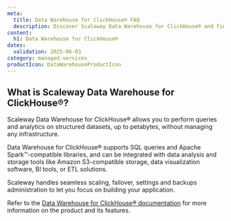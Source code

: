 ```yaml
---
meta:
  title: Data Warehouse for ClickHouse® FAQ
  description: Discover Scaleway Data Warehouse for ClickHouse® and find answers to general questions.
content:
  h1: Data Warehouse for ClickHouse®
dates:
  validation: 2025-06-03
category: managed-services
productIcon: DataWarehouseProductIcon
---
```


## What is Scaleway Data Warehouse for ClickHouse®?

Scaleway Data Warehouse for ClickHouse® allows you to perform queries and analytics on structured datasets, up to petabytes, without managing any infrastructure.

Data Warehouse for ClickHouse® supports SQL queries and Apache Spark™-compatible libraries, and can be integrated with data analysis and storage tools like Amazon S3-compatible storage, data visualization software, BI tools, or ETL solutions.

Scaleway handles seamless scaling, failover, settings and backups administration to let you focus on building your application.

Refer to the [Data Warehouse for ClickHouse® documentation](/data-warehouse/) for more information on the product and its features.